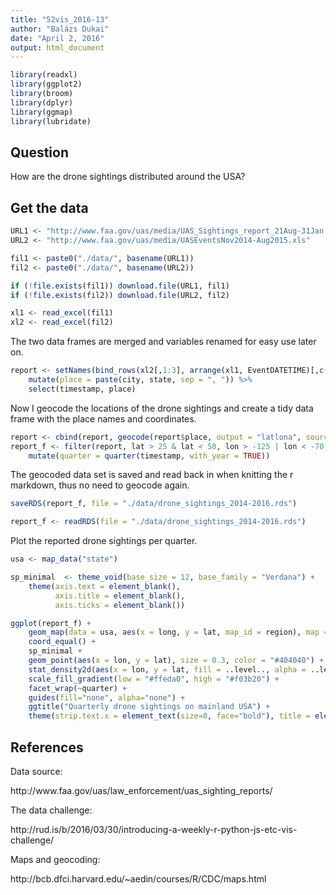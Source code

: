 ```yaml
---
title: "52vis_2016-13"
author: "Balázs Dukai"
date: "April 2, 2016"
output: html_document
---
```


```r
library(readxl)
library(ggplot2)
library(broom)
library(dplyr)
library(ggmap)
library(lubridate)
```

## Question

How are the drone sightings distributed around the USA?

## Get the data

```r
URL1 <- "http://www.faa.gov/uas/media/UAS_Sightings_report_21Aug-31Jan.xlsx"
URL2 <- "http://www.faa.gov/uas/media/UASEventsNov2014-Aug2015.xls"

fil1 <- paste0("./data/", basename(URL1))
fil2 <- paste0("./data/", basename(URL2))

if (!file.exists(fil1)) download.file(URL1, fil1)
if (!file.exists(fil2)) download.file(URL2, fil2)

xl1 <- read_excel(fil1)
xl2 <- read_excel(fil2)
```

The two data frames are merged and variables renamed for easy use later on.
```r
report <- setNames(bind_rows(xl2[,1:3], arrange(xl1, EventDATETIME)[,c(1,3,4)]), c("timestamp", "city", "state")) %>% 
    mutate(place = paste(city, state, sep = ", ")) %>% 
    select(timestamp, place) 
```

Now I geocode the locations of the drone sightings and create a tidy data frame with the place names and coordinates.

```r
report <- cbind(report, geocode(report$place, output = "latlona", source = "google"))
report_f <- filter(report, lat > 25 & lat < 50, lon > -125 | lon < -70) %>% 
    mutate(quarter = quarter(timestamp, with_year = TRUE))
```

The geocoded data set is saved and read back in when knitting the r markdown, thus no need to geocode again.

```r
saveRDS(report_f, file = "./data/drone_sightings_2014-2016.rds")
```

```r
report_f <- readRDS(file = "./data/drone_sightings_2014-2016.rds")
```

Plot the reported drone sightings per quarter.

```r
usa <- map_data("state")

sp_minimal  <- theme_void(base_size = 12, base_family = "Verdana") +
    theme(axis.text = element_blank(),
          axis.title = element_blank(),
          axis.ticks = element_blank())

ggplot(report_f) + 
    geom_map(data = usa, aes(x = long, y = lat, map_id = region), map = usa, fill = "white", color = "#808080", size = 0.15) + 
    coord_equal() +
    sp_minimal +
    geom_point(aes(x = lon, y = lat), size = 0.3, color = "#404040") + 
    stat_density2d(aes(x = lon, y = lat, fill = ..level.., alpha = ..level..), bins = 4, geom = "polygon") + 
    scale_fill_gradient(low = "#ffeda0", high = "#f03b20") +
    facet_wrap(~quarter) +
    guides(fill="none", alpha="none") +
    ggtitle("Quarterly drone sightings on mainland USA") +
    theme(strip.text.x = element_text(size=8, face="bold"), title = element_text(size = 10,face = "bold")) 
```


## References

Data source:

http://www.faa.gov/uas/law_enforcement/uas_sighting_reports/

The data challenge:

http://rud.is/b/2016/03/30/introducing-a-weekly-r-python-js-etc-vis-challenge/

Maps and geocoding:

http://bcb.dfci.harvard.edu/~aedin/courses/R/CDC/maps.html